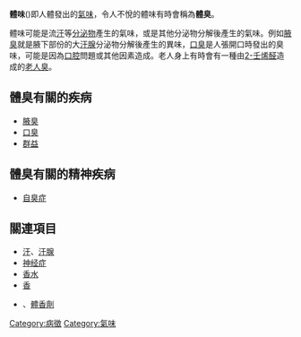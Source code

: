 {{unreferenced|time=2015-04-19T14:49:20+00:00}}
{{medical}}

'''體味'''({{lang-en|Body odor}})即人體發出的[[氣味|氣味]]，令人不悅的體味有時會稱為'''體臭'''。

體味可能是流[[汗|汗]]等[[分泌|分泌物]]產生的氣味，或是其他分泌物分解後產生的氣味。例如[[腋臭|腋臭]]就是腋下部份的大[[汗腺|汗腺]]分泌物分解後產生的異味，[[口臭|口臭]]是人張開口時發出的臭味，可能是因為[[口腔|口腔]]問題或其他因素造成。老人身上有時會有一種由[[2-壬烯醛|2-壬烯醛]]造成的[[老人臭|老人臭]]。

== 體臭有關的疾病 ==
*[[腋臭|腋臭]]
*[[口臭|口臭]]
*[[群益|群益]]

== 體臭有關的精神疾病 ==
*[[嗅覺參照綜合症|自臭症]]

== 關連項目 ==
*[[汗|汗]]、[[汗腺|汗腺]]
*[[神经症|神经症]]
*[[香水|香水]]
*[[香|香]]
*{{link-ja|消臭劑|消臭剤}}、[[體香劑|體香劑]]

[[Category:病徵|Category:病徵]]
[[Category:氣味|Category:氣味]]
{{medical-stub}}